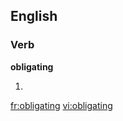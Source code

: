 
==English==

===Verb===
'''obligating'''

# {{present participle of|[[obligate]]}}

[[fr:obligating]]
[[vi:obligating]]